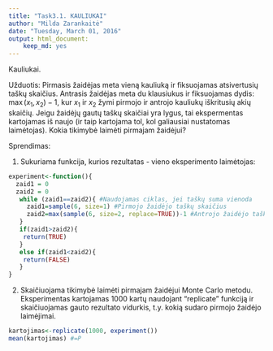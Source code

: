 ```yaml
---
title: "Task3.1. KAULIUKAI"
author: "Milda Zarankaitė"
date: "Tuesday, March 01, 2016"
output: html_document:
    keep_md: yes
---
```

Kauliukai. 

Užduotis: Pirmasis žaidėjas meta vieną kauliuką ir fiksuojamas atsivertusių taškų skaičius. Antrasis žaidėjas meta du klausiukus ir fiksuojamas dydis: $\max(x_1, x_2)-1$, kur $x_1$ ir $x_2$ žymi pirmojo ir antrojo kauliukų iškritusių akių skaičių. Jeigu žaidėjų gautų taškų skaičiai yra lygus, tai ekspermentas kartojamas iš naujo (ir taip kartojama tol, kol galiausiai nustatomas laimėtojas). Kokia tikimybė laimėti pirmajam žaidėjui?

Sprendimas:

1. Sukuriama funkcija, kurios rezultatas - vieno eksperimento laimėtojas:
```r
experiment<-function(){
  zaid1 = 0
  zaid2 = 0
   while (zaid1==zaid2){ #Naudojamas ciklas, jei taškų suma vienoda
     zaid1=sample(6, size=1) #Pirmojo žaidėjo taškų skaičius 
     zaid2=max(sample(6, size=2, replace=TRUE))-1 #Antrojo žaidėjo taškų skaičius
   }
   if(zaid1>zaid2){   
    return(TRUE)
   }  
   else if(zaid1<zaid2){
    return(FALSE)
   }
}
```

2. Skaičiuojama tikimybė laimėti pirmajam žaidėjui Monte Carlo metodu. Eksperimentas kartojamas 1000 kartų naudojant "replicate" funkciją ir skaičiuojamas gauto rezultato vidurkis, t.y. kokią sudaro pirmojo žaidėjo laimėjimai.

```r
kartojimas<-replicate(1000, experiment()) 
mean(kartojimas) #=P
```

